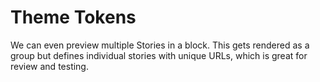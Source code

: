 
<Meta title="configuration/Theme Tokens" />

# Theme Tokens

We can even preview multiple Stories in a block. This
gets rendered as a group but defines individual stories
with unique URLs, which is great for review and testing.
